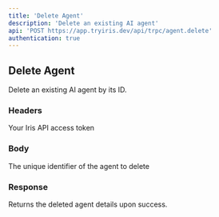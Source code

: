 ```yaml
---
title: 'Delete Agent'
description: 'Delete an existing AI agent'
api: 'POST https://app.tryiris.dev/api/trpc/agent.delete'
authentication: true
---
```


## Delete Agent

Delete an existing AI agent by its ID.

### Headers

<ParamField header="IRIS_ACCESS_TOKEN" type="string" required>
  Your Iris API access token
</ParamField>

### Body

<ParamField body="0" type="object" required>
  <Expandable title="properties">
    <ParamField body="json" type="object" required>
      <Expandable title="properties">
        <ParamField body="data" type="object" required>
          <Expandable title="properties">
            <ParamField body="where" type="object" required>
              <Expandable title="properties">
                <ParamField body="id" type="string" required>
                  The unique identifier of the agent to delete
                </ParamField>
              </Expandable>
            </ParamField>
          </Expandable>
        </ParamField>
      </Expandable>
    </ParamField>
  </Expandable>
</ParamField>

### Response

Returns the deleted agent details upon success.
